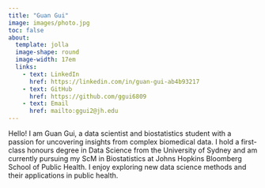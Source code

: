 ```yaml
---
title: "Guan Gui"
image: images/photo.jpg
toc: false
about: 
  template: jolla
  image-shape: round
  image-width: 17em
  links:
    - text: LinkedIn
      href: https://linkedin.com/in/guan-gui-ab4b93217
    - text: GitHub
      href: https://github.com/ggui6809
    - text: Email
      href: mailto:ggui2@jh.edu
---
```


Hello! I am Guan Gui, a data scientist and biostatistics student with a passion for uncovering insights from complex biomedical data. I hold a first-class honours degree in Data Science from the University of Sydney and am currently pursuing my ScM in Biostatistics at Johns Hopkins Bloomberg School of Public Health. I enjoy exploring new data science methods and their applications in public health.
